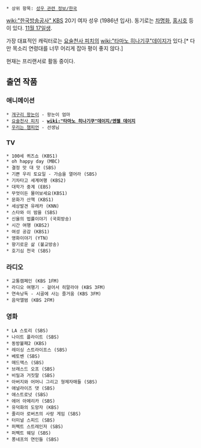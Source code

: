  * 상위 항목: [[성우 관련 정보/한국]]

[[wiki:"한국방송공사" KBS]] 20기 여자 성우 (1986년 입사). 동기로는 [[차명화]], [[홍시호]] 등이 있다. [[11월 17일]]생.

가장 대표적인 캐릭터로는 [[요술천사 피치]]의 [[wiki:"타마노 히나기쿠"데이지]]가 있다.[* 다만 목소리 연령대를 너무 어리게 잡아 평이 좋지 않다.]

현재는 프리랜서로 활동 중이다.

== 출연 작품 ==
=== 애니메이션 ===
 * [[개구리 왕눈이]] - 왕눈이 엄마
 * [[요술천사 피치]] - '''[[wiki:"타마노 히나기쿠"데이지/엔젤 데이지]]'''
 * [[우리는 챔피언]] - 선생님

=== TV ===
 * 100세 퀴즈쇼 (KBS1)
 * oh happy day (MBC)
 * 결정 맛 대 맛 (SBS)
 * 기쁜 우리 토요일 - 가슴을 열어라 (SBS)
 * 기차타고 세계여행 (KBS2)
 * 대학가 중계 (EBS)
 * 무엇이든 물어보세요(KBS1)
 * 문화가 산책 (KBS1)
 * 세상발견 유레카 (KNN)
 * 스타와 이 밤을 (SBS)
 * 신율의 법률이야기 (국회방송)
 * 시간 여행 (KBS2)
 * 여성 공감 (KBS1)
 * 영화이야기 (YTN)
 * 향기로운 삶 (불교방송)
 * 호기심 천국 (SBS)

=== 라디오 ===
 * 교통캠페인 (KBS 1FM)
 * 라디오 여행기 - 걸어서 히말라야 (KBS 3FM)
 * 연속낭독 - 시골에 사는 즐거움 (KBS 3FM)
 * 음악앨범 (KBS 2FM)

=== 영화 ===
 * LA 스토리 (SBS)
 * 나이트 플라이트 (SBS)
 * 동방불패2 (KBS)
 * 레이싱 스트라이프스 (SBS)
 * 베토벤 (SBS)
 * 매드맥스 (SBS)
 * 브래스드 오프 (SBS)
 * 비밀과 거짓말 (SBS)
 * 아버지와 어머니 그리고 형제자매들 (SBS)
 * 애널라이즈 댓 (SBS)
 * 애스트로넛 (SBS)
 * 에어 아메리카 (SBS)
 * 유덕화의 도망자 (KBS)
 * 줄리아 로버츠의 사랑 게임 (SBS)
 * 터미널 스피드 (SBS)
 * 퍼펙트 스트레인저 (SBS)
 * 퍼펙트 웨딩 (SBS)
 * 퐁네프의 연인들 (SBS)




